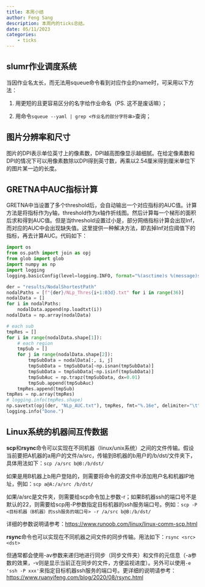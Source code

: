 ```yaml
---
title: 本周小结
author: Feng Sang
description: 本周内的ticks总结。
date: 05/11/2023
categories:
    - ticks
---
```


## slumr作业调度系统

当因作业名太长，而无法用squeue命令看到对应作业的name时，可采用以下方法：

1. 用更短的且更容易区分的名字给作业命名（PS. 这不是废话嘛）；

2. 用命令```squeue --yaml | grep <作业名的部分字符串>```查询；

## 图片分辨率和尺寸

图片的DPI表示单位英寸上的像素数，DPI越高图像显示越细腻。在给定像素数和DPI的情况下可以用像素数除以DPI得到英寸数，再乘以2.54厘米得到厘米单位下的图片某一边的长度。

## GRETNA中AUC指标计算

GRETNA中当设置了多个threshold后，会自动输出一个对应指标的AUC值。计算方法是将指标作为y轴，threshold作为x轴作折线图。然后计算每一个梯形的面积后求和得到AUC值。但是当threshold设置过小是，部分网络指标计算会出现Inf，而对应的AUC中会出现缺失值。这里提供一种解决方法，即去掉Inf对应阈值下的指标，再去计算AUC。代码如下：

```python
import os
from os.path import join as opj
from glob import glob
import numpy as np
import logging
logging.basicConfig(level=logging.INFO, format="%(asctime)s %(message)s")

der = "results/NodalShortestPath"
nodalPaths = [f"{der}/NLp_Thres{i+1:03d}.txt" for i in range(36)]
nodalData = []
for i in nodalPaths:
    nodalData.append(np.loadtxt(i))
nodalData = np.array(nodalData)

# each sub
tmpRes = []
for i in range(nodalData.shape[1]):
    # each region
    tmpSub = []
    for j in range(nodalData.shape[2]):
        tmpSubData = nodalData[:, i, j]
        tmpSubData = tmpSubData[~np.isnan(tmpSubData)]
        tmpSubData = tmpSubData[~np.isinf(tmpSubData)]
        tmpSubAuc = np.trapz(tmpSubData, dx=0.01)    
        tmpSub.append(tmpSubAuc)
    tmpRes.append(tmpSub)
tmpRes = np.array(tmpRes)
# logging.info(tmpRes.shape)
np.savetxt(opj(der, "NLp_AUC.txt"), tmpRes, fmt="%.16e", delimiter="\t")
logging.info("Done.")
```

## Linux系统的机器间互传数据

**scp**和**rsync**命令可以实现在不同机器（linux/unix系统）之间的文件传输。假设当前要把A机器的a用户的文件/a/src，传输到B机器的b用户的/b/dst/文件夹下，具体用法如下：```scp /a/src b@B:/b/dst/```

如果是用B机器上b用户登陆的，则需要将命令的源文件中添加用户名和机器IP地址，例如：```scp a@A:/a/src /b/dst/```

如果/a/src是文件夹，则需要给scp命令加上参数-r；如果B机器ssh的端口号不是默认的22，则需要给scp用-P参数指定目标机器的ssh服务端口号。例如：```scp -P <目标机器（B机器）的ssh服务的端口号> -r /a/src b@B:/b/dst/```

详细的参数说明请参考：[https://www.runoob.com/linux/linux-comm-scp.html](https://www.runoob.com/linux/linux-comm-scp.html)

**rsync**命令也可以实现在不同机器之间文件的同步传输。用法如下：```rsync <src> <dst>```

但通常都会使用-av参数来递归地进行同步（同步文件夹）和文件的元信息（-a参数的效果，-v则是显示当前正在同步的文件，方便监视进度）。另外可以使用```-e 'ssh -P xxx'```来指定目标机器ssh服务的端口号。更详细的说明请参考：[https://www.ruanyifeng.com/blog/2020/08/rsync.html](https://www.ruanyifeng.com/blog/2020/08/rsync.html)